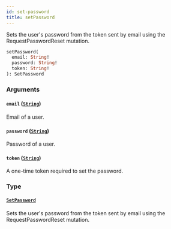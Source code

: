 ```yaml
---
id: set-password
title: setPassword
---
```


Sets the user's password from the token sent by email using the RequestPasswordReset mutation.

```graphql
setPassword(
  email: String!
  password: String!
  token: String!
): SetPassword
```

### Arguments

#### `email` ([`String`](../../../developer/api-reference/scalars/string))

Email of a user.

#### `password` ([`String`](../../../developer/api-reference/scalars/string))

Password of a user.

#### `token` ([`String`](../../../developer/api-reference/scalars/string))

A one-time token required to set the password.

### Type

#### [`SetPassword`](../../../developer/api-reference/objects/set-password)

Sets the user's password from the token sent by email using the RequestPasswordReset mutation.
